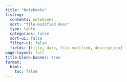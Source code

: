 ```yaml
---
title: "Notebooks"
listing:
  contents: notebooks
  sort: "file-modified desc"
  type: table
  categories: false
  sort-ui: false
  filter-ui: false
  fields: [title, date, file-modified, description]
page-layout: full
title-block-banner: true
format:
  html:
    toc: false
---
```

